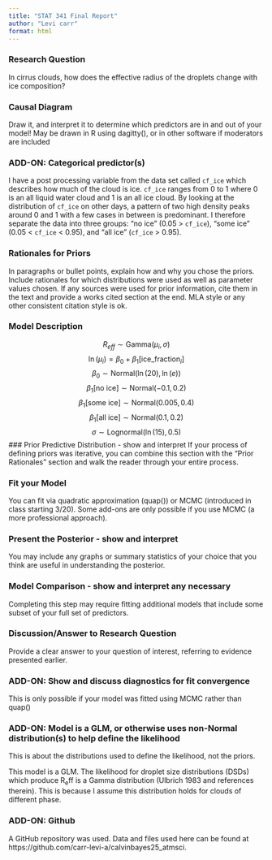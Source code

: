```yaml
---
title: "STAT 341 Final Report"
author: "Levi carr"
format: html
---
```

### Research Question
In cirrus clouds, how does the effective radius of the droplets change with ice composition? 

### Causal Diagram
Draw it, and interpret it to determine which predictors are in and out of your model! May be drawn in R using dagitty(), or in other software if moderators are included

### ADD-ON: Categorical predictor(s) 
I have a post processing variable from the data set called `cf_ice` which describes how much of the cloud is ice. `cf_ice` ranges from 0 to 1 where 0 is an all liquid water cloud and 1 is an all ice cloud. By looking at the distribution of `cf_ice` on other days, a pattern of two high density peaks around 0 and 1 with a few cases in between is predominant. I therefore separate the data into three groups: "no ice" (0.05 > `cf_ice`), "some ice" (0.05 < `cf_ice` < 0.95), and "all ice" (`cf_ice` > 0.95).

### Rationales for Priors
In paragraphs or bullet points, explain how and why you chose the priors. Include rationales for which distributions were used as well as parameter values chosen. If any sources were used for prior information, cite them in the text and provide a works cited section at the end. MLA style or any other consistent citation style is ok.

### Model Description 
 $$
 R_{eff} \sim \mathrm{Gamma}(\mu_i, \sigma)
 $$
 $$
 \ln(\mu_i) = \beta_0 + \beta_1 \left[ \text{ice_fraction}_i \right]
 $$
 $$
 \beta_0 \sim \mathrm{Normal}(\ln(20), \ln(e))
 $$
 $$
 \beta_1[\text{no ice}] \sim \mathrm{Normal}(-0.1, 0.2)
 $$
 $$
 \beta_1[\text{some ice}] \sim \mathrm{Normal}(0.005, 0.4)
 $$
 $$
 \beta_1[\text{all ice}] \sim \mathrm{Normal}(0.1, 0.2)
 $$
 $$
 \sigma \sim \mathrm{Lognormal}(\ln(15), 0.5)
 $$
### Prior Predictive Distribution - show and interpret 
If your process of defining priors was iterative, you can combine this section with the “Prior Rationales” section and walk the reader through your entire process.

### Fit your Model 
You can fit via quadratic approximation (quap()) or MCMC (introduced in class starting 3/20). Some add-ons are only possible if you use MCMC (a more professional approach).

### Present the Posterior - show and interpret
You may include any graphs or summary statistics of your choice that you think are useful in understanding the posterior.

### Model Comparison - show and interpret any necessary 
Completing this step may require fitting additional models that include some subset of your full set of predictors.

### Discussion/Answer to Research Question 
Provide a clear answer to your question of interest, referring to evidence presented earlier.

### ADD-ON: Show and discuss diagnostics for fit convergence 	
This is only possible if your model was fitted using MCMC rather than quap()

### ADD-ON: Model is a GLM, or otherwise uses non-Normal distribution(s) to help define the likelihood 
This is about the distributions used to define the likelihood, not the priors.

This model is a GLM. The likelihood for droplet size distributions (DSDs) which produce $\mathrm{R_eff}$ is a Gamma distribution (Ulbrich 1983 and references therein). This is because  I assume this distribution holds for clouds of different phase. 

### ADD-ON: Github
A GitHub repository was used. Data and files used here can be found at https://github.com/carr-levi-a/calvinbayes25_atmsci.

